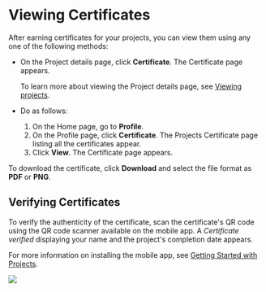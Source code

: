 
# Viewing Certificates

After earning certificates for your projects, you can view them using any one of the following methods:

* On the Project details page, click **Certificate**. The Certificate page appears.

    <p>
    <Admonition type="info">
    <p>To learn more about viewing the Project details page, see <a href="viewprojects">Viewing projects</a>.</p>
    </Admonition>
    </p>

* Do as follows:

    1. On the Home page, go to **Profile**.
    2. On the Profile page, click **Certificate**. The Projects Certificate page listing all the certificates appear.
    3. Click **View**. The Certificate page appears.

<p>
<Admonition type="tip">
<p>To download the certificate, click <b>Download</b> and select the file format as <b>PDF</b> or <b>PNG</b>.</p>
</Admonition>
</p>

## Verifying Certificates

To verify the authenticity of the certificate, scan the certificate's QR code using the QR code scanner available on the mobile app. A <i>Certificate verified</i> displaying your name and the project's completion date appears.

<p>
<Admonition type="info">
<p>For more information on installing the mobile app, see <a href="gettingstarted">Getting Started with Projects</a>.</p>
</Admonition>
</p>

![](media/verifycertificate.png)
